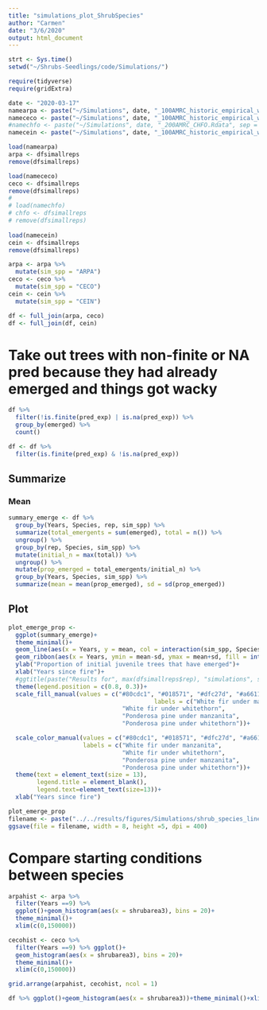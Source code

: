 ```yaml
---
title: "simulations_plot_ShrubSpecies"
author: "Carmen"
date: "3/6/2020"
output: html_document
---
```



```r
strt <- Sys.time()
setwd("~/Shrubs-Seedlings/code/Simulations/")
```


```r
require(tidyverse)
require(gridExtra)
```


```r
date <- "2020-03-17"
namearpa <- paste("~/Simulations", date, "_100AMRC_historic_empirical_welch_ARPAcoef.Rdata", sep = "")
namececo <- paste("~/Simulations", date, "_100AMRC_historic_empirical_welch_CECOcoef.Rdata", sep = "")
#namechfo <- paste("~/Simulations", date, "_200AMRC_CHFO.Rdata", sep = "")
namecein <- paste("~/Simulations", date, "_100AMRC_historic_empirical_welch_CEINcoef.Rdata", sep = "")
```

```r
load(namearpa)
arpa <- dfsimallreps
remove(dfsimallreps)

load(namececo)
ceco <- dfsimallreps
remove(dfsimallreps)
# 
# load(namechfo)
# chfo <- dfsimallreps
# remove(dfsimallreps)
 
load(namecein)
cein <- dfsimallreps
remove(dfsimallreps)
```

```r
arpa <- arpa %>% 
  mutate(sim_spp = "ARPA")
ceco <- ceco %>% 
  mutate(sim_spp = "CECO")
cein <- cein %>% 
  mutate(sim_spp = "CEIN")
```

```r
df <- full_join(arpa, ceco)
df <- full_join(df, cein)
```

# Take out trees with non-finite or NA pred because they had already emerged and things got wacky
```r
df %>% 
  filter(!is.finite(pred_exp) | is.na(pred_exp)) %>% 
  group_by(emerged) %>% 
  count()
```

```r
df <- df %>% 
  filter(is.finite(pred_exp) & !is.na(pred_exp))
```


## Summarize

### Mean
```r
summary_emerge <- df %>% 
  group_by(Years, Species, rep, sim_spp) %>% 
  summarize(total_emergents = sum(emerged), total = n()) %>% 
  ungroup() %>% 
  group_by(rep, Species, sim_spp) %>% 
  mutate(initial_n = max(total)) %>% 
  ungroup() %>% 
  mutate(prop_emerged = total_emergents/initial_n) %>% 
  group_by(Years, Species, sim_spp) %>% 
  summarize(mean = mean(prop_emerged), sd = sd(prop_emerged))
```

## Plot 
```r
plot_emerge_prop <- 
  ggplot(summary_emerge)+
  theme_minimal()+
  geom_line(aes(x = Years, y = mean, col = interaction(sim_spp, Species), group = interaction(sim_spp, Species)), size = 1)+
  geom_ribbon(aes(x = Years, ymin = mean-sd, ymax = mean+sd, fill = interaction(sim_spp, Species), group = interaction(sim_spp, Species)), alpha = .5)+
  ylab("Proportion of initial juvenile trees that have emerged")+
  xlab("Years since fire")+
  #ggtitle(paste("Results for", max(dfsimallreps$rep), "simulations", sep = " "))+
  theme(legend.position = c(0.8, 0.3))+
  scale_fill_manual(values = c("#80cdc1", "#018571", "#dfc27d", "#a6611a"), 
                                         labels = c("White fir under manzanita", 
                                "White fir under whitethorn", 
                                "Ponderosa pine under manzanita", 
                                "Ponderosa pine under whitethorn"))+

  scale_color_manual(values = c("#80cdc1", "#018571", "#dfc27d", "#a6611a"),  
                     labels = c("White fir under manzanita", 
                                "White fir under whitethorn", 
                                "Ponderosa pine under manzanita", 
                                "Ponderosa pine under whitethorn"))+
  theme(text = element_text(size = 13), 
        legend.title = element_blank(),
        legend.text=element_text(size=13))+
  xlab("Years since fire")

plot_emerge_prop
filename <- paste("../../results/figures/Simulations/shrub_species_lines", Sys.Date(), ".png", sep = "")
ggsave(file = filename, width = 8, height =5, dpi = 400)
```

# Compare starting conditions between species
```r
arpahist <- arpa %>% 
  filter(Years ==9) %>% 
  ggplot()+geom_histogram(aes(x = shrubarea3), bins = 20)+
  theme_minimal()+
  xlim(c(0,150000))

cecohist <- ceco %>% 
  filter(Years ==9) %>% ggplot()+
  geom_histogram(aes(x = shrubarea3), bins = 20)+
  theme_minimal()+
  xlim(c(0,150000))

grid.arrange(arpahist, cecohist, ncol = 1)
```

```r
df %>% ggplot()+geom_histogram(aes(x = shrubarea3))+theme_minimal()+xlim(c(0,150000))
```

